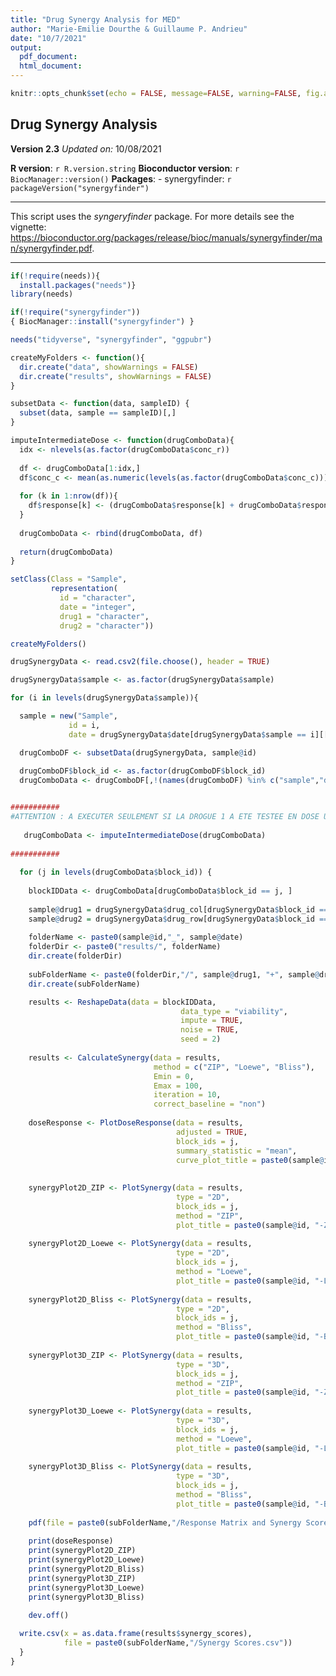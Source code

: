 ```yaml
---
title: "Drug Synergy Analysis for MED"
author: "Marie-Emilie Dourthe & Guillaume P. Andrieu"
date: "10/7/2021"
output:
  pdf_document:
  html_document:
---
```


```r
knitr::opts_chunk$set(echo = FALSE, message=FALSE, warning=FALSE, fig.align = "center")
```

## Drug Synergy Analysis

**Version 2.3**
*Updated on:* 10/08/2021

**R version**: `r R.version.string`
**Bioconductor version**: `r BiocManager::version()`
**Packages**:
- synergyfinder: `r packageVersion("synergyfinder")`

***


This script uses the *syngeryfinder* package. For more details see the vignette: <https://bioconductor.org/packages/release/bioc/manuals/synergyfinder/man/synergyfinder.pdf>.

***

```r
if(!require(needs)){
  install.packages("needs")}
library(needs)

if(!require("synergyfinder"))
{ BiocManager::install("synergyfinder") }

needs("tidyverse", "synergyfinder", "ggpubr")
```

```r
createMyFolders <- function(){
  dir.create("data", showWarnings = FALSE)
  dir.create("results", showWarnings = FALSE)
}

subsetData <- function(data, sampleID) {
  subset(data, sample == sampleID)[,]
}

imputeIntermediateDose <- function(drugComboData){
  idx <- nlevels(as.factor(drugComboData$conc_r))
  
  df <- drugComboData[1:idx,]
  df$conc_c <- mean(as.numeric(levels(as.factor(drugComboData$conc_c))))
  
  for (k in 1:nrow(df)){
    df$response[k] <- (drugComboData$response[k] + drugComboData$response[k+idx])/2
  }
  
  drugComboData <- rbind(drugComboData, df)
  
  return(drugComboData)
}
```

```r
setClass(Class = "Sample",
         representation(
           id = "character",
           date = "integer",
           drug1 = "character",
           drug2 = "character"))
```


```r
createMyFolders()
```

```r
drugSynergyData <- read.csv2(file.choose(), header = TRUE)

drugSynergyData$sample <- as.factor(drugSynergyData$sample)
```

```r
for (i in levels(drugSynergyData$sample)){

  sample = new("Sample", 
             id = i,
             date = drugSynergyData$date[drugSynergyData$sample == i][[1]])

  drugComboDF <- subsetData(drugSynergyData, sample@id)
  
  drugComboDF$block_id <- as.factor(drugComboDF$block_id)
  drugComboData <- drugComboDF[,!(names(drugComboDF) %in% c("sample","date"))]


###########
#ATTENTION : A EXECUTER SEULEMENT SI LA DROGUE 1 A ETE TESTEE EN DOSE UNIQUE
  
   drugComboData <- imputeIntermediateDose(drugComboData)
  
########### 
  
  for (j in levels(drugComboData$block_id)) {
    
    blockIDData <- drugComboData[drugComboData$block_id == j, ]
    
    sample@drug1 = drugSynergyData$drug_col[drugSynergyData$block_id == j][[1]]
    sample@drug2 = drugSynergyData$drug_row[drugSynergyData$block_id == j][[1]]
    
    folderName <- paste0(sample@id,"_", sample@date)
    folderDir <- paste0("results/", folderName)
    dir.create(folderDir)
    
    subFolderName <- paste0(folderDir,"/", sample@drug1, "+", sample@drug2)
    dir.create(subFolderName)

    results <- ReshapeData(data = blockIDData,
                                      data_type = "viability",
                                      impute = TRUE,
                                      noise = TRUE,
                                      seed = 2)
    
    results <- CalculateSynergy(data = results, 
                                method = c("ZIP", "Loewe", "Bliss"),
                                Emin = 0,
                                Emax = 100,
                                iteration = 10,
                                correct_baseline = "non")
    
    doseResponse <- PlotDoseResponse(data = results,
                                     adjusted = TRUE,
                                     block_ids = j,
                                     summary_statistic = "mean",
                                     curve_plot_title = paste0(sample@id,"-", sample@drug1, "+", sample@drug2))
    
    
    synergyPlot2D_ZIP <- PlotSynergy(data = results,
                                     type = "2D",
                                     block_ids = j,
                                     method = "ZIP",
                                     plot_title = paste0(sample@id, "-ZIP"))
    
    synergyPlot2D_Loewe <- PlotSynergy(data = results,
                                     type = "2D",
                                     block_ids = j,
                                     method = "Loewe",
                                     plot_title = paste0(sample@id, "-Loewe"))
    
    synergyPlot2D_Bliss <- PlotSynergy(data = results,
                                     type = "2D",
                                     block_ids = j,
                                     method = "Bliss",
                                     plot_title = paste0(sample@id, "-Bliss"))
    
    synergyPlot3D_ZIP <- PlotSynergy(data = results,
                                     type = "3D",
                                     block_ids = j,
                                     method = "ZIP",
                                     plot_title = paste0(sample@id, "-ZIP"))
    
    synergyPlot3D_Loewe <- PlotSynergy(data = results,
                                     type = "3D",
                                     block_ids = j,
                                     method = "Loewe",
                                     plot_title = paste0(sample@id, "-Loewe"))
    
    synergyPlot3D_Bliss <- PlotSynergy(data = results,
                                     type = "3D",
                                     block_ids = j,
                                     method = "Bliss",
                                     plot_title = paste0(sample@id, "-Bliss"))
    
    pdf(file = paste0(subFolderName,"/Response Matrix and Synergy Scores.pdf"))
    
    print(doseResponse)
    print(synergyPlot2D_ZIP)
    print(synergyPlot2D_Loewe)
    print(synergyPlot2D_Bliss)
    print(synergyPlot3D_ZIP)
    print(synergyPlot3D_Loewe)
    print(synergyPlot3D_Bliss)    

    dev.off()
  
  write.csv(x = as.data.frame(results$synergy_scores),
            file = paste0(subFolderName,"/Synergy Scores.csv"))
  }
}
```
